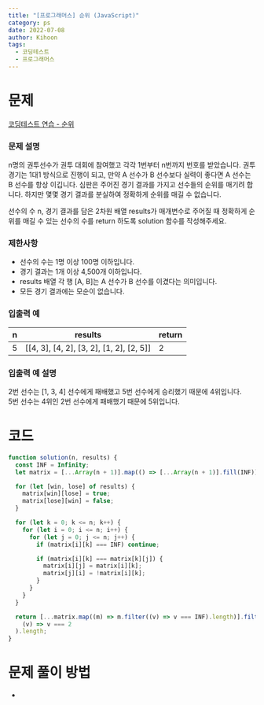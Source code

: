 ```yaml
---
title: "[프로그래머스] 순위 (JavaScript)"
category: ps
date: 2022-07-08
author: Kihoon
tags:
  - 코딩테스트
  - 프로그래머스
---
```


# 문제

[코딩테스트 연습 - 순위](https://school.programmers.co.kr/learn/courses/30/lessons/49191)

### 문제 설명

n명의 권투선수가 권투 대회에 참여했고 각각 1번부터 n번까지 번호를 받았습니다. 권투 경기는 1대1 방식으로 진행이 되고, 만약 A 선수가 B 선수보다 실력이 좋다면 A 선수는 B 선수를 항상 이깁니다. 심판은 주어진 경기 결과를 가지고 선수들의 순위를 매기려 합니다. 하지만 몇몇 경기 결과를 분실하여 정확하게 순위를 매길 수 없습니다.

선수의 수 n, 경기 결과를 담은 2차원 배열 results가 매개변수로 주어질 때 정확하게 순위를 매길 수 있는 선수의 수를 return 하도록 solution 함수를 작성해주세요.

### 제한사항

- 선수의 수는 1명 이상 100명 이하입니다.
- 경기 결과는 1개 이상 4,500개 이하입니다.
- results 배열 각 행 [A, B]는 A 선수가 B 선수를 이겼다는 의미입니다.
- 모든 경기 결과에는 모순이 없습니다.

### 입출력 예

| n   | results                                  | return |
| --- | ---------------------------------------- | ------ |
| 5   | [[4, 3], [4, 2], [3, 2], [1, 2], [2, 5]] | 2      |

### 입출력 예 설명

2번 선수는 [1, 3, 4] 선수에게 패배했고 5번 선수에게 승리했기 때문에 4위입니다. <br/>
5번 선수는 4위인 2번 선수에게 패배했기 때문에 5위입니다.

# 코드

```jsx
function solution(n, results) {
  const INF = Infinity;
  let matrix = [...Array(n + 1)].map(() => [...Array(n + 1)].fill(INF));

  for (let [win, lose] of results) {
    matrix[win][lose] = true;
    matrix[lose][win] = false;
  }

  for (let k = 0; k <= n; k++) {
    for (let i = 0; i <= n; i++) {
      for (let j = 0; j <= n; j++) {
        if (matrix[i][k] === INF) continue;

        if (matrix[i][k] === matrix[k][j]) {
          matrix[i][j] = matrix[i][k];
          matrix[j][i] = !matrix[i][k];
        }
      }
    }
  }

  return [...matrix.map((m) => m.filter((v) => v === INF).length)].filter(
    (v) => v === 2
  ).length;
}
```

# 문제 풀이 방법

-
